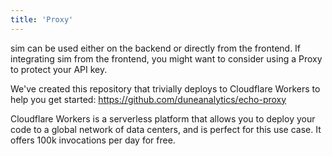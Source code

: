 ```yaml
---
title: 'Proxy'
---
```


sim can be used either on the backend or directly from the frontend. If integrating sim from the frontend, you might want to consider using a Proxy to protect your API key.

We've created this repository that trivially deploys to Cloudflare Workers to help you get started: https://github.com/duneanalytics/echo-proxy

Cloudflare Workers is a serverless platform that allows you to deploy your code to a global network of data centers, and is perfect for this use case. It offers 100k invocations per day for free.
